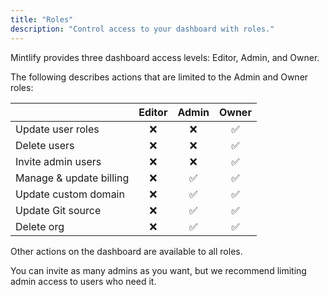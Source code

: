 ```yaml
---
title: "Roles"
description: "Control access to your dashboard with roles."
---
```


Mintlify provides three dashboard access levels: Editor, Admin, and Owner.

The following describes actions that are limited to the Admin and Owner roles:

|                         | Editor | Admin | Owner |
| ----------------------- | :----: | :---: | :---: |
| Update user roles       |   ❌   |  ❌   |  ✅   |
| Delete users            |   ❌   |  ❌   |  ✅   |
| Invite admin users      |   ❌   |  ❌   |  ✅   |
| Manage & update billing |   ❌   |  ✅   |  ✅   |
| Update custom domain    |   ❌   |  ✅   |  ✅   |
| Update Git source       |   ❌   |  ✅   |  ✅   |
| Delete org              |   ❌   |  ✅   |  ✅   |

Other actions on the dashboard are available to all roles.

You can invite as many admins as you want, but we recommend limiting admin
access to users who need it.